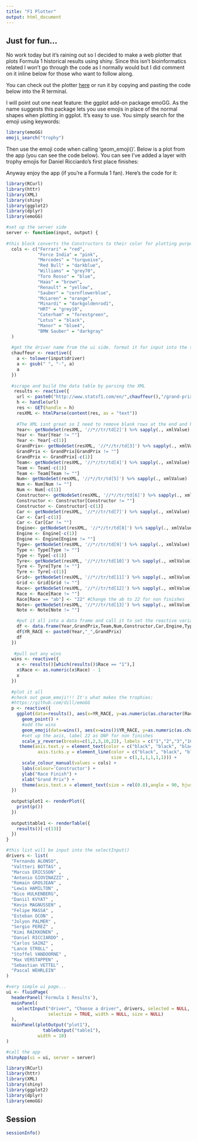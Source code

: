 ```yaml
---
title: "F1 Plotter"
output: html_document
---
```


## Just for fun...
No work today but it's raining out so I decided to make a web plotter that plots Formula 1 historical results using shiny. Since this isn't bioinformatics related I won't go through the code as I normally would but I did comment on it inline below for those who want to follow along.

You can check out the plotter [here](https://scientistjake.shinyapps.io/shiny_f1/) or run it by copying and pasting the code below into the R terminal.

I will point out one neat feature: the ggplot add-on package emoGG. As the name suggests this package lets you use emojis in place of the normal shapes when plotting in ggplot. It's easy to use. You simply search for the emoji using keywords:

```r
library(emoGG)
emoji_search("trophy")
```

Then use the emoji code when calling 'geom_emoji()'. Below is a plot from the app (you can see the code below). You can see I've added a layer with trophy emojis for Daniel Ricciardo's first place finishes:

Anyway enjoy the app (if you're a Formula 1 fan). Here's the code for it:
```r
library(RCurl)
library(httr)
library(XML)
library(shiny)
library(ggplot2)
library(dplyr)
library(emoGG)

#set up the server side
server <- function(input, output) {
  
#this block converts the Constructors to their color for plotting purposes
  cols <- c("Ferrari" = "red", 
            "Force India" = "pink",
            "Mercedes" = "turquoise",
            "Red Bull" = "darkblue",
            "Williams" = "grey70",
            "Toro Rosso" = "blue",
            "Haas" = "brown",
            "Renault" = "yellow",
            "Sauber" = "cornflowerblue",
            "McLaren" = "orange",
            "Minardi" = "darkgoldenrod1",
            "HRT" = "grey10",
            "Caterham" = "forestgreen",
            "Lotus" = "black",
            "Manor" = "blue4",
            "BMW Sauber" = "darkgray"
  )
  
  #get the driver name from the ui side. format it for input into the scrape
  chauffeur <- reactive({
    a <- tolower(input$driver)
    a <- gsub(" ", "-", a)
    a
  })
 
  #scrape and build the data table by parsing the XML
   results <- reactive({
    url <- paste0("http://www.statsf1.com/en/",chauffeur(),"/grand-prix.aspx")
    h <- handle(url)
    res <- GET(handle = h)
    resXML <- htmlParse(content(res, as = "text"))
    
    #The XML isnt great so I need to remove blank rows at the end and header names
    Year<- getNodeSet(resXML, '//*//tr/td[2]') %>% sapply(., xmlValue)
    Year <- Year[Year != ""]
    Year <- Year[-c(1)]
    GrandPrix<- getNodeSet(resXML, '//*//tr/td[3]') %>% sapply(., xmlValue)
    GrandPrix <- GrandPrix[GrandPrix != ""]
    GrandPrix <- GrandPrix[-c(1)]
    Team<- getNodeSet(resXML, '//*//tr/td[4]') %>% sapply(., xmlValue)
    Team <- Team[-c(1)]
    Team <- Team[Team != ""]
    Num<- getNodeSet(resXML, '//*//tr/td[5]') %>% sapply(., xmlValue)
    Num <- Num[Num != ""]
    Num <- Num[-c(1)]
    Constructor<- getNodeSet(resXML, '//*//tr/td[6]') %>% sapply(., xmlValue)
    Constructor <- Constructor[Constructor != ""]
    Constructor <- Constructor[-c(1)]
    Car <- getNodeSet(resXML, '//*//tr/td[7]') %>% sapply(., xmlValue)
    Car <- Car[-c(1)]
    Car <- Car[Car != ""]
    Engine<- getNodeSet(resXML, '//*//tr/td[8]') %>% sapply(., xmlValue)
    Engine <- Engine[-c(1)]
    Engine <- Engine[Engine != ""]
    Type<- getNodeSet(resXML, '//*//tr/td[9]') %>% sapply(., xmlValue)
    Type <- Type[Type != ""]
    Type <- Type[-c(1)]
    Tyre<- getNodeSet(resXML, '//*//tr/td[10]') %>% sapply(., xmlValue)
    Tyre <- Tyre[Tyre != ""]
    Tyre <- Tyre[-c(1)]
    Grid<- getNodeSet(resXML, '//*//tr/td[11]') %>% sapply(., xmlValue)
    Grid <- Grid[Grid != ""]
    Race<- getNodeSet(resXML, '//*//tr/td[12]') %>% sapply(., xmlValue)
    Race <- Race[Race != ""]
    Race[Race == "ab"] <- "22" #Change the ab to 22 for non finishes
    Note<- getNodeSet(resXML, '//*//tr/td[13]') %>% sapply(., xmlValue)
    Note <- Note[Note != ""]

    #put it all into a data frame and call it to set the reactive variable
    df <- data.frame(Year,GrandPrix,Team,Num,Constructor,Car,Engine,Type,Tyre,Grid,Race,Note, stringsAsFactors = F)
    df$YR_RACE <- paste0(Year,"_",GrandPrix)
    df
  })
   
   #pull out any wins
  wins <- reactive({
    x <- results()[which(results()$Race == "1"),]
    x$Race <- as.numeric(x$Race) - 1
    x
  })
  
  #plot it all
  #check out geom_emoji!!! It's what makes the trophies:
  #https://github.com/dill/emoGG
  p <- reactive({
    ggplot(data=results(), aes(x=YR_RACE, y=as.numeric(as.character(Race)), colour=results()$Constructor)) +
      geom_point() +
      #add the wins
      geom_emoji(data=wins(), aes(x=wins()$YR_RACE, y=as.numeric(as.character(wins()$Race)), colour=wins()$Constructor), emoji="1f3c6") +
      #set up the axis, label 22 as DNF for non finishes
      scale_y_reverse(breaks=c(1,2,3,10,22), labels = c("1","2","3","10","DNF"), lim=c(22,-1)) +
     theme(axis.text.y = element_text(color = c("black", "black", "black", "black", "red")),
            axis.ticks.y = element_line(color = c("black", "black", "black", "black", "red"),
                                        size = c(1,1,1,1,1,1))) +
      scale_colour_manual(values = cols) +
      labs(colour='Constructor') +
      ylab("Race Finish") +
      xlab("Grand Prix") +
      theme(axis.text.x = element_text(size = rel(0.8),angle = 90, hjust = 1))
  })
  
  output$plot1 <- renderPlot({
    print(p())
  })
    
  output$table1 <- renderTable({
    results()[-c(13)]
  })
}

#this list will be input into the selectInput()
drivers <- list(
  "Fernando ALONSO",
  "Valtteri BOTTAS" ,
  "Marcus ERICSSON" ,
  "Antonio GIOVINAZZI" ,
  "Romain GROSJEAN" ,
  "Lewis HAMILTON" ,
  "Nico HULKENBERG",
  "Daniil KVYAT" ,
  "Kevin MAGNUSSEN" ,
  "Felipe MASSA" ,
  "Esteban OCON" ,
  "Jolyon PALMER" ,
  "Sergio PEREZ" ,
  "Kimi RAIKKONEN" ,
  "Daniel RICCIARDO" ,
  "Carlos SAINZ" ,
  "Lance STROLL" ,
  "Stoffel VANDOORNE" ,
  "Max VERSTAPPEN" ,
  "Sebastian VETTEL" ,
  "Pascal WEHRLEIN"
)

#very simple ui page...
ui <- fluidPage(
  headerPanel('Formula 1 Results'),
  mainPanel(
    selectInput("driver", "Choose a driver", drivers, selected = NULL, multiple = FALSE,
                selectize = TRUE, width = NULL, size = NULL)
  ),
  mainPanel(plotOutput("plot1"),
              tableOutput("table1"),
            width = 10)
)

#call the app
shinyApp(ui = ui, server = server)
```

```r
library(RCurl)
library(httr)
library(XML)
library(shiny)
library(ggplot2)
library(dplyr)
library(emoGG)
```

## Session
```r
sessionInfo()
```



